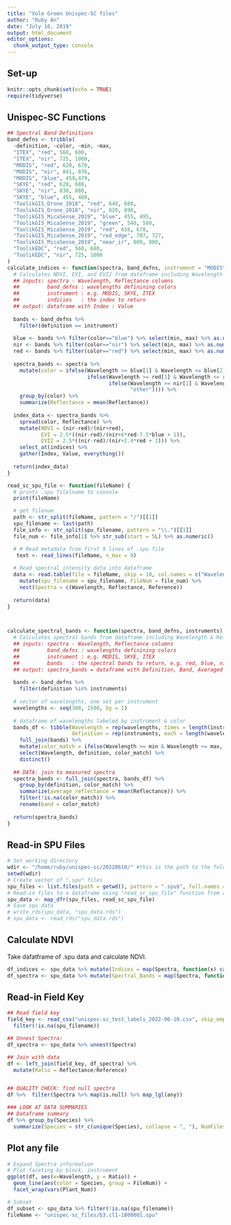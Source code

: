 ```yaml
---
title: "Vole Green Unispec-SC files"
author: "Ruby An"
date: "July 16, 2019"
output: html_document
editor_options: 
  chunk_output_type: console
---
```


## Set-up
```r
knitr::opts_chunk$set(echo = TRUE)
require(tidyverse)
```

## Unispec-SC Functions

```r
## Spectral Band Definitions
band_defns <- tribble(
  ~definition, ~color, ~min, ~max,
  "ITEX", "red", 560, 600,
  "ITEX", "nir", 725, 1000,
  "MODIS", "red", 620, 670, 
  "MODIS", "nir", 841, 876,
  "MODIS", "blue", 459,479,
  "SKYE", "red", 620, 680,
  "SKYE", "nir", 830, 880,
  "SKYE", "blue", 455, 480,
  "ToolikGIS_Drone_2018", "red", 640, 680,
  "ToolikGIS_Drone_2018", "nir", 820, 890,
  "ToolikGIS_MicaSense_2019", "blue", 455, 495,
  "ToolikGIS_MicaSense_2019", "green", 540, 580,
  "ToolikGIS_MicaSense_2019", "red", 658, 678,
  "ToolikGIS_MicaSense_2019", "red_edge", 707, 727,
  "ToolikGIS_MicaSense_2019", "near_ir", 800, 880,
  "ToolikEDC", "red", 560, 680,
  "ToolikEDC", "nir", 725, 1000
)
calculate_indices <- function(spectra, band_defns, instrument = "MODIS", indices = "NDVI") {
  # Calculates NDVI, EVI, and EVI2 from dataframe including Wavelength : Spectra 
  ## inputs: spectra - Wavelength, Reflectance columns
  ##         band_defns : wavelengths definining colors 
  ##         instrument : e.g. MODIS, SKYE, ITEX
  ##         indicies   : the index to return 
  ## output: dataframe with Index : Value
  
  bands <- band_defns %>% 
    filter(definition == instrument) 
  
  blue <- bands %>% filter(color=="blue") %>% select(min, max) %>% as.numeric()
  nir <- bands %>% filter(color=="nir") %>% select(min, max) %>% as.numeric()
  red <- bands %>% filter(color=="red") %>% select(min, max) %>% as.numeric()
  
  spectra_bands <- spectra %>% 
    mutate(color = ifelse(Wavelength >= blue[1] & Wavelength <= blue[2], "blue",
                          ifelse(Wavelength >= red[1] & Wavelength <= red[2], "red",
                                 ifelse(Wavelength >= nir[1] & Wavelength <= nir[2], "nir",
                                        "other")))) %>% 
    group_by(color) %>% 
    summarize(Reflectance = mean(Reflectance))
  
  index_data <- spectra_bands %>%
    spread(color, Reflectance) %>% 
    mutate(NDVI = (nir-red)/(nir+red),
           EVI = 2.5*((nir-red)/(nir+6*red-7.5*blue + 1)),
           EVI2 = 2.5*((nir-red)/(nir+2.4*red + 1))) %>% 
    select_at(indices) %>% 
    gather(Index, Value, everything())
  
  return(index_data) 
}

read_sc_spu_file <- function(fileName) {
  # prints .spu filelname to console 
  print(fileName)

  # get filenum
  path <- str_split(fileName, pattern = "/")[[1]]
  spu_filename <- last(path)
  file_info <- str_split(spu_filename, pattern = "\\.")[[1]]
  file_num <- file_info[1] %>% str_sub(start = 5L) %>% as.numeric()

  # # Read metadata from first 9 lines of .spu file
   text <- read_lines(fileName, n_max = 9)
  
  # Read spectral intensity data into dataframe
  data <- read.table(file = fileName, skip = 10, col.names = c("Wavelength", "Reflectance", "Reference"))  %>%  as_tibble() %>% 
    mutate(spu_filename = spu_filename, FileNum = file_num) %>% 
    nest(Spectra = c(Wavelength, Reflectance, Reference)) 
  
  return(data)
}



calculate_spectral_bands <- function(spectra, band_defns, instruments) {
  # Calculates spectral bands from dataframe including Wavelength & Reflectance
  ## inputs: spectra - Wavelength, Reflectance columns
  ##         band_defns : wavelengths definining colors 
  ##         instrument : e.g. MODIS, SKYE, ITEX
  ##         bands   : the spectral bands to return, e.g. red, blue, nir, etc. 
  ## output: spectra_bands = dataframe with Definition, Band, Averaged Reflectance
  
  bands <- band_defns %>% 
    filter(definition %in% instruments)
  
  # vector of wavelengths, one set per instrument
  wavelengths <- seq(300, 1500, by = 1)
  
  # dataframe of wavelengths labeled by instrument & color
  bands_df <- tibble(Wavelength = rep(wavelengths, times = length(instruments)), 
                     definition = rep(instruments, each = length(wavelengths))) %>% 
    full_join(bands) %>% 
    mutate(color_match = ifelse(Wavelength >= min & Wavelength <= max, color, NA)) %>% 
    select(Wavelength, definition, color_match) %>% 
    distinct()
  
  ## DATA: join to measured spectra 
  spectra_bands <- full_join(spectra, bands_df) %>% 
    group_by(definition, color_match) %>% 
    summarize(average_reflectance = mean(Reflectance)) %>% 
    filter(!is.na(color_match)) %>% 
    rename(band = color_match)
  
  return(spectra_bands) 
}
```


## Read-in SPU Files 
```r
# Set working directory
wdir <- "/home/ruby/unispec-sc/20220610/" #this is the path to the folder containing your (1) files and (2) field key
setwd(wdir)
# Create vector of ".spu" files 
spu_files <- list.files(path = getwd(), pattern = ".spu$", full.names = T, recursive=T)
# Read-in files to a dataframe using "read_sc_spu_file" function from above 
spu_data <- map_dfr(spu_files, read_sc_spu_file) 
# Save spu data
# write_rds(spu_data, "spu_data.rds")
# spu_data <- read_rds("spu_data.rds")
```

## Calculate NDVI
Take dafatframe of .spu data and calculate NDVI. 
```r
df_indices <- spu_data %>% mutate(Indices = map(Spectra, function(x) calculate_indices(x, band_defns = band_defns, instrument = "MODIS", indices = c("NDVI", "EVI", "EVI2"))))
df_spectra <- spu_data %>% mutate(Spectral_Bands = map(Spectra, function(x) calculate_spectral_bands(x, band_defns = band_defns, instrument = "MODIS")))
```


## Read-in Field Key
```r
## Read field key
field_key <- read_csv("unispec-sc_test_labels_2022-06-10.csv", skip_empty_rows = T) %>% 
  filter(!is.na(spu_filename)) 

## Unnest Spectra:
df_spectra <- spu_data %>% unnest(Spectra)

## Join with data
df <- left_join(field_key, df_spectra) %>% 
  mutate(Ratio = Reflectance/Reference)


## QUALITY CHECK: find null spectra
df %>%  filter(Spectra %>% map(is.null) %>% map_lgl(any)) 

### LOOK AT DATA SUMMARIES 
## Dataframe summary
df %>% group_by(Species) %>%
  summarize(Species = str_c(unique(Species), collapse = ", "), NumFiles = n())

```


## Plot any file
```r
# Expand Spectra information
# Plot faceting by block, instrument 
ggplot(df, aes(x=Wavelength, y = Ratio)) +
  geom_line(aes(color = Species, group = FileNum)) + 
  facet_wrap(vars(Plant_Num))

# Subset 
df_subset <- spu_data %>% filter(!is.na(spu_filename))
fileName <- "unispec-sc_files/b3.cl1-1800001.spu"

```

